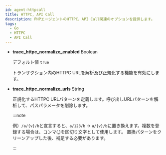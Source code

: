 ```yaml
---
id: agent-httpcall
title: HTTPC, API Call
description: PHPエージェントのHTTPC、API Call関連のオプションを提供します。
tags:
  - Go
  - HTTPC
  - API Call
---
```


- **trace_httpc_normalize_enabled** <span class='type'>Boolean</span>

  デフォルト値 `true`

  トランザクション内のHTTPC URLを解析及び正規化する機能を有効にします。

- **trace_httpc_normalize_urls** <span class='type'>String</span>

  正規化するHTTPC URLパターンを定義します。呼び出しURLパターンを解析して、パスパラメータを削除します。

  :::note

  例）`/a/{v}/b`と宣言すると、`a/123/b` → `a/{v}/b`に置き換えます。複数を登録する場合は、コンマ(,)を区切り文字として使用します。 置換パターンをクリーンアップした後、補足する必要があります。

  :::
